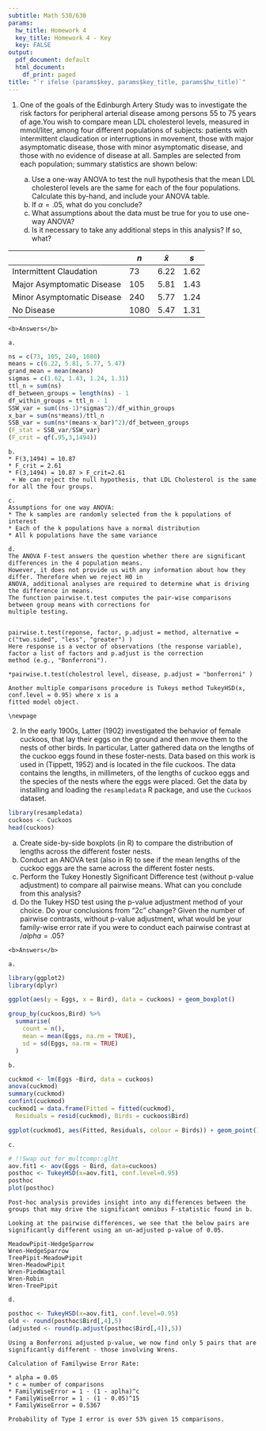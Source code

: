 ```yaml
---
subtitle: Math 530/630
params:
  hw_title: Homework 4
  key_title: Homework 4 - Key
  key: FALSE
output:
  pdf_document: default
  html_document:
    df_print: paged
title: "`r ifelse (params$key, params$key_title, params$hw_title)`"
---
```


<!-- To make the HW key -->
<!-- rmarkdown::render("hw/HW4/HW4.Rmd", output_file = "HW4-key.pdf",  params = list(key=TRUE), output_format = "pdf_document") -->
<!-- rmarkdown::render("hw/HW4/HW4.Rmd", output_file = "HW4-key.html", params = list(key=TRUE), output_format = "html_document") -->


1. One of the goals of the Edinburgh Artery Study was to investigate the risk factors for peripheral arterial disease among persons 55 to 75 years of age.You wish to compare mean LDL cholesterol levels, measured in mmol/liter, among four different populations of subjects: patients with intermittent claudication or interruptions in movement, those with major asymptomatic disease, those with minor asymptomatic disease, and those with no evidence of disease at all. Samples are selected from each population; summary statistics are shown below:

    a. Use a one-way ANOVA to test the null hypothesis that the mean LDL cholesterol levels are the same for each of the four populations.  Calculate this by-hand, and include your ANOVA table.  
    b. If $\alpha=.05$, what do you conclude?
    c. What assumptions about the data must be true for you to use one-way ANOVA?
    d. Is it necessary to take any additional steps in this analysis?  If so, what?
  
|                             |    $n$   |    $\bar{x}$  |  $s$ |
|-----------------------------|----------|---------------|------|
| Intermittent Claudation     | 73       |  6.22         | 1.62 |
| Major Asymptomatic Disease  | 105      |  5.81         | 1.43 |
| Minor Asymptomatic Disease  | 240      |  5.77         | 1.24 |
| No Disease                  | 1080     |  5.47         | 1.31 |

```asis
<b>Answers</b>

a. 
```


```r
ns = c(73, 105, 240, 1080)
means = c(6.22, 5.81, 5.77, 5.47)
grand_mean = mean(means)
sigmas = c(1.62, 1.43, 1.24, 1.31)
ttl_n = sum(ns)
df_between_groups = length(ns) - 1 
df_within_groups = ttl_n - 1
SSW_var = sum((ns-1)*sigmas^2)/df_within_groups
x_bar = sum(ns*means)/ttl_n
SSB_var = sum(ns*(means-x_bar)^2)/df_between_groups
(F_stat = SSB_var/SSW_var)
(F_crit = qf(.95,3,1494))

```

```asis
b.
* F(3,1494) = 10.87
* F_crit = 2.61
* F(3,1494) = 10.87 > F_crit=2.61
 + We can reject the null hypothesis, that LDL Cholesterol is the same for all the four groups.

c. 
Assumptions for one way ANOVA:
* The k samples are randomly selected from the k populations of interest
* Each of the k populations have a normal distribution 
* All k populations have the same variance 

d.
The ANOVA F-test answers the question whether there are significant differences in the 4 population means.
However, it does not provide us with any information about how they differ. Therefore when we reject H0 in
ANOVA, additional analyses are required to determine what is driving the difference in means.
The function pairwise.t.test computes the pair-wise comparisons between group means with corrections for
multiple testing.


pairwise.t.test(reponse, factor, p.adjust = method, alternative = c("two.sided", "less", "greater") ) 
Here response is a vector of observations (the response variable), factor a list of factors and p.adjust is the correction
method (e.g., "Bonferroni"). 

*pairwise.t.test(cholestrol level, disease, p.adjust = "bonferroni" )

Another multiple comparisons procedure is Tukeys method TukeyHSD(x, conf.level = 0.95) where x is a
fitted model object.
```

```asis
\newpage
```

2. In the early 1900s, Latter (1902) investigated the behavior of female cuckoos, that lay their eggs on the ground and then move them to the nests of other birds. In particular, Latter gathered data on the lengths of the cuckoo eggs found in these foster-nests. Data based on this work is used in (Tippett, 1952) and is located in the file cuckoos. The data contains the lengths, in millimeters, of the lengths of cuckoo eggs and the species of the nests where the eggs were placed. Get the data by installing and loading the `resampledata` R package, and use the `Cuckoos` dataset.

```r
library(resampledata)
cuckoos <- Cuckoos
head(cuckoos)
```




  a. Create side-by-side boxplots (in R) to compare the distribution of lengths across the different foster nests.
  b. Conduct an ANOVA test (also in R) to see if the mean lengths of the cuckoo eggs are the same across the different foster nests.
  c. Perform the Tukey Honestly Significant Difference test (without p-value adjustment) to compare all pairwise means. What can you conclude from this analysis?
  d. Do the Tukey HSD test using the p-value adjustment method of your choice. Do your conclusions from "2c" change? Given the number of pairwise contrasts, without p-value adjustment, what would be your family-wise error rate if you were to conduct each pairwise contrast at $/alpha = .05$?
  
```asis
<b>Answers</b>

a. 
```  

```r
library(ggplot2)
library(dplyr)

ggplot(aes(y = Eggs, x = Bird), data = cuckoos) + geom_boxplot()

group_by(cuckoos,Bird) %>%
  summarise(
    count = n(),
    mean = mean(Eggs, na.rm = TRUE),
    sd = sd(Eggs, na.rm = TRUE)
  )
```
```asis

b. 
```  

```r
cuckmod <- lm(Eggs ~Bird, data = cuckoos)
anova(cuckmod)
summary(cuckmod)
confint(cuckmod)
cuckmod1 = data.frame(Fitted = fitted(cuckmod),
  Residuals = resid(cuckmod), Birds = cuckoos$Bird)

ggplot(cuckmod1, aes(Fitted, Residuals, colour = Birds)) + geom_point()
```
```asis
c.

```

```r
# !!Swap out for multcomp::glht
aov.fit1 <- aov(Eggs ~ Bird, data=cuckoos)
posthoc <- TukeyHSD(x=aov.fit1, conf.level=0.95)
posthoc
plot(posthoc)

```

```asis

Post-hoc analysis provides insight into any differences between the groups that may drive the significant omnibus F-statistic found in b. 

Looking at the pairwise differences, we see that the below pairs are significantly different using an un-adjusted p-value of 0.05. 

MeadowPipit-HedgeSparrow
Wren-HedgeSparrow 
TreePipit-MeadowPipit
Wren-MeadowPipit
Wren-PiedWagtail
Wren-Robin
Wren-TreePipit

```

```asis
d.
```

```r
posthoc <- TukeyHSD(x=aov.fit1, conf.level=0.95)
old <- round(posthoc$Bird[,4],5)
(adjusted <- round(p.adjust(posthoc$Bird[,4]),5))

```
```asis

Using a Bonferroni adjusted p-value, we now find only 5 pairs that are significantly different - those involving Wrens.
```

```asis
Calculation of Familywise Error Rate:

* alpha = 0.05
* c = number of comparisons
* FamilyWiseError = 1 - (1 - aplha)^c 
* FamilyWiseError = 1 - (1 - 0.05)^15
* FamilyWiseError = 0.5367

Probability of Type I error is over 53% given 15 comparisons.

```
